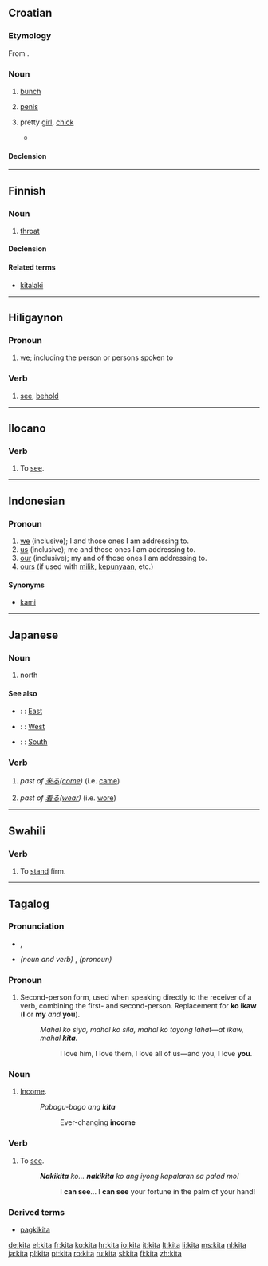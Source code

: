 ==Croatian==

===Etymology===
From {{proto|Slavic|kyta|lang=hr}}.

===Noun===
{{infl|hr|noun|g=f|head=kȉta}}

# [[bunch]]
# {{slang|lang=hr}} [[penis]]
# {{slang|lang=hr}} pretty [[girl]], [[chick]]
#* {{quote-news|pagetitle=antiforeign|year=2007|date=November 12th|author=Zvonimir Milčec|title=Puca kino na staroj streljani u Tuškancu|work=Jutarnji list|url=http://www.jutarnji.hr/komentari/kolumne/clanak/art-2007,11,12,milcec_kolumna,97729.jl
|passage=Streljanu današnje generacije znaju samo kao omiljeno kino Tuškanac, gdje smo rado vodili svoje trebe, mačke, ribe, '''kite''' i komade i odgledali velik dio svog repertoara vesterna i krimića, gdje se naveliko pucalo.}}

====Declension====
{{hr-decl-noun
|kita|kite
|kite|kita
|kiti|kitama
|kitu|kite
|kito|kite
|kiti|kitama
|kitom|kitama
}}

----

==Finnish==

===Noun===
{{infl|fi|noun}}

# [[throat]]

====Declension====
{{fi-decl-kala|ki|t|d}}

====Related terms====
* [[kitalaki]]

----

==Hiligaynon==

===Pronoun===
{{infl|hil|pronoun|head=kitá}}

# [[we]]; including the person or persons spoken to

===Verb===
{{hil-verb|kítà}}

# [[see]], [[behold]]

----

==Ilocano==

===Verb===
{{infl|ilo|noun|used in the form|makita}}

# To [[see]].

----

==Indonesian==

===Pronoun===
{{infl|id|pronoun}}

# [[we]] (inclusive); I and those ones I am addressing to.
# [[us]]  (inclusive); me and those ones I am addressing to.
# [[our]]  (inclusive); my and of those ones I am addressing to.
# [[ours]] (if used with [[milik]], [[punya|kepunyaan]], etc.)

====Synonyms====
* [[kami]]

----

==Japanese==

===Noun===
{{ja-noun|r|hira=きた}}

# {{ja-def|北}} north

====See also====
* {{ja}}: {{t+|ja|東|tr=[[ひがし]], [[higashi]]|sc=Jpan}}: [[East]]
* {{ja}}: {{t+|ja|西|tr=[[にし]], [[nishi]]|sc=Jpan}}: [[West]]
* {{ja}}: {{t+|ja|南|tr=[[みなみ]], [[minami]]|sc=Jpan}}: [[South]]

===Verb===
{{infl|ja|verb}}{{ja-attention|needs inflection template}}

# {{ja-def|来た}} ''past of [[来る]]([[come]])'' (i.e. [[came]])
# {{ja-def|着た}} ''past of [[着る]]([[wear]])'' (i.e. [[wore]])

----

==Swahili==

===Verb===
{{infl|sw|verb}}

# To [[stand]] firm.

----

==Tagalog==

===Pronunciation===
* {{audio|tl-ph-kita-noun.ogg|noun and verb}}, {{audio|tl-ph-kita-pronoun.ogg|pronoun}}
* ''(noun and verb)'' {{IPA|/ˈkiːtaʔ/|lang=tl}}, ''(pronoun)'' {{IPA|/kiˈta/|lang=tl}}

===Pronoun===
{{infl|tl|pronoun}}

# Second-person form, used when speaking directly to the receiver of a verb, combining the first- and second-person. Replacement for '''ko ikaw''' ('''I''' or '''my''' ''and'' '''you''').
#: ''Mahal ko siya, mahal ko sila, mahal ko tayong lahat—at ikaw, mahal '''kita'''.''
#:: I love him, I love them, I love all of us—and you, '''I''' love '''you'''.

===Noun===
{{tl-noun}}

# [[income|Income]].
#: ''Pabagu-bago ang '''kita'''''
#:: Ever-changing '''income'''

===Verb===
{{infl|tl|verb|used in the form|makita}}

# To [[see]].
#: '''''Nakikita''' ko... '''nakikita''' ko ang iyong kapalaran sa palad mo!''
#:: I '''can see'''... I '''can see''' your fortune in the palm of your hand!

===Derived terms===
* [[pagkikita]]

[[de:kita]]
[[el:kita]]
[[fr:kita]]
[[ko:kita]]
[[hr:kita]]
[[io:kita]]
[[it:kita]]
[[lt:kita]]
[[li:kita]]
[[ms:kita]]
[[nl:kita]]
[[ja:kita]]
[[pl:kita]]
[[pt:kita]]
[[ro:kita]]
[[ru:kita]]
[[sl:kita]]
[[fi:kita]]
[[zh:kita]]